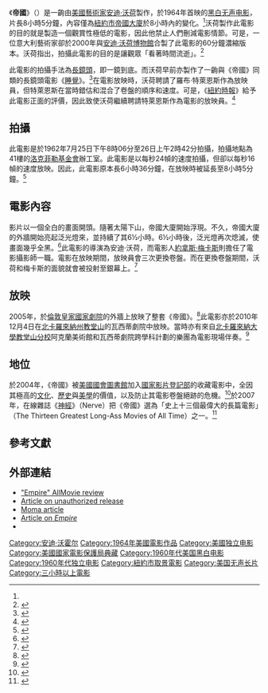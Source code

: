 {{noteTA
|1=zh-hans:沃霍尔;zh-hk:華荷;zh-tw:沃荷;
}}
{{Infobox Film
| name           = 帝國<br>''Empire''
| image          = Empire Andy Warhol.jpg
| image_size     = 221px
| caption        = 電影中的兩幀
| director       = [[安迪·沃荷|安迪·沃荷]]
| producer       = 安迪·沃荷
| written        = 安迪·沃荷
| cinematography = [[約拿斯·梅卡斯|約拿斯·梅卡斯]]
| editing        =
| distributor    =
| released       = {{film date|1964}}
| runtime        = 485分鐘
| country        = 美國
| language       = [[无声电影|无声]]
| budget         =
}}

《'''帝國'''》（{{lang en|''Empire''}}）是一齣由[[美國|美國]][[藝術家|藝術家]][[安迪·沃荷|安迪·沃荷]]製作，於1964年首映的[[黑白|黑白]][[无声电影|无声电影]]，片長8小時5分鐘，內容僅為[[紐約市|紐約市]][[帝國大廈|帝國大廈]]於8小時內的變化。<ref name="imdb"/>沃荷製作此電影的目的就是製造一個觀賞性極低的電影，因此他禁止人們刪減電影情節。可是，一位意大利藝術家卻於2000年與[[安迪·沃荷博物館|安迪·沃荷博物館]]合製了此電影的60分鐘濃縮版本。沃荷指出，拍攝此電影的目的是讓觀眾「看著時間流逝」。<ref>{{cite web|url=http://www.moma.org/collection/object.php?object_id=89507|title=Andy Warhol - Empire|publisher=Moma.org|date=2007-04-09|accessdate=2013-04-15|archive-date=2015-05-21|archive-url=https://web.archive.org/web/20150521074423/http://www.moma.org/collection/object.php?object_id=89507|dead-url=no}}</ref>

此電影的拍攝手法為[[長鏡頭|長鏡頭]]，即一鏡到底。而沃荷早前亦製作了一齣與《帝國》同類的長鏡頭電影《[[睡眠_(1963年电影)|睡覺]]》。<ref>{{imdb title|0187513|Sleep}}</ref>在電影放映時，沃荷聘請了羅布·特萊恩斯作為放映員，但特萊恩斯在當時錯估和混合了卷盤的順序和速度。可是，《[[紐約時報|紐約時報]]》給予此電影正面的評價，因此致使沃荷繼續聘請特萊恩斯作為電影的放映員。<ref>{{cite web|url=http://www.warholstars.org/filmch/empire.html|title=Empire (1964)|publisher=warholstars.org|author=Gary Comenas|accessdate=2013-04-15|archive-date=2021-04-21|archive-url=https://web.archive.org/web/20210421025149/https://www.warholstars.org/empire.html|dead-url=no}}</ref>

==拍攝==
此電影是於1962年7月25日下午8時06分至26日上午2時42分拍攝，拍攝地點為{{Link-en|時代生活大廈|Time-Life Building}}41樓的[[洛克菲勒基金會|洛克菲勒基金會]]辦工室。此電影是以每秒24幀的速度拍攝，但卻以每秒16幀的速度放映。因此，此電影原本長6小時36分鐘，在放映時被延長至8小時5分鐘。<ref name="imdb">{{imdb title|0196530|Empire}}</ref>

==電影內容==
影片以一個全白的畫面開頭。隨著太陽下山，帝國大廈開始浮現。不久，帝國大廈的外牆開始亮起泛光燈來，並持續了其6½小時。6½小時後，泛光燈再次熄滅，使畫面幾乎全黑。<ref>{{cite book
 | last = Angell
 | first = Callie
 | year = 1994
 | title = The Films of Andy Warhol Part II
 | url = http://www.amazon.com/o/ASIN/B0006P70ZM
 | id = ASIN B0006P70ZM
 | page = 16
 | access-date = 2013-04-15
 | archive-date = 2020-05-06
 | archive-url = https://web.archive.org/web/20200506064308/https://www.amazon.com/o/ASIN/B0006P70ZM
 | dead-url = no
 }}</ref>此電影的導演為安迪·沃荷，而電影人[[約拿斯·梅卡斯|約拿斯·梅卡斯]]則擔任了電影攝影師一職。電影在放映期間，放映員會三次更換卷盤。而在更換卷盤期間，沃荷和梅卡斯的面貌就會被投射至銀幕上。<ref name="NY Art">{{cite web |url=http://nymag.com/nymetro/arts/art/10422/ |title=A Controversy Over ''Empire'' |accessdate=2008-11-10 |work=NY Art |archive-date=2021-09-23 |archive-url=https://web.archive.org/web/20210923045156/https://nymag.com/nymetro/arts/art/10422/ |dead-url=no }}</ref>

==放映==
2005年，於[[倫敦|倫敦]][[皇家國家劇院|皇家國家劇院]]的外牆上放映了整套《帝國》。<ref name="Guardian.co.uk">{{cite news |url=http://www.guardian.co.uk/uk/2005/sep/18/arts.film |title=Warhol's art film to lull London to sleep |accessdate=2008-11-12 |work=Guardian.co.uk |first=David |last=Smith |date=2005-09-18 |archive-date=2009-03-16 |archive-url=https://web.archive.org/web/20090316034450/http://www.guardian.co.uk/uk/2005/sep/18/arts.film |dead-url=no }}</ref>此電影亦於2010年12月4日在[[北卡羅來納州|北卡羅來納州]][[教堂山_(北卡羅來納州)|教堂山]]的瓦西蒂劇院中放映。當時亦有來自[[北卡羅來納大學教堂山分校|北卡羅來納大學教堂山分校]]阿克蘭美術館和瓦西蒂劇院跨學科計劃的樂團為電影現場伴奏。<ref name="BBC News">{{cite news |url=http://news.bbc.co.uk/1/hi/entertainment/arts/4318648.stm |title=Warhol film ''Empire'' makes UK debut |accessdate=2008-11-12 |work=BBC News |date=2005-10-07 |archive-date=2017-08-11 |archive-url=https://web.archive.org/web/20170811184511/http://news.bbc.co.uk/1/hi/entertainment/arts/4318648.stm |dead-url=no }}</ref>

==地位==
於2004年，《帝國》被[[國會圖書館_(美國)|美國國會圖書館]]加入[[國家影片登記部|國家影片登記部]]的收藏電影中，全因其極高的[[文化|文化]]、[[歷史|歷史]]與[[美學|美學]]的價值，以及防止其電影卷盤絕跡的危機。<ref name="2004Add">{{cite press release|title=Films Added to National Film Registry for 2004|publisher=Library of Congress|date=2004-12-28|url=http://www.loc.gov/today/pr/2004/04-215.html|accessdate=2013-04-15|archive-date=2015-03-18|archive-url=https://web.archive.org/web/20150318180140/http://www.loc.gov/today/pr/2004/04-215.html|dead-url=no}}</ref>於2007年，在線雜誌《[[神經_(網站)|神經]]》（Nerve）把《帝國》選為「史上十三個最偉大的長篇電影」（The Thirteen Greatest Long-Ass Movies of All Time）之一。<ref>
{{cite web |url=http://www.nerve.com/CS/blogs/screengrab/archive/2007/12/12/the-thirteen-greatest-long-ass-movies-of-all-time-part-2.aspx |title=The Thirteen Greatest Long-Ass Movies of All Time, Part 2 |accessdate=2013-04-15  |deadurl=yes |archiveurl=https://web.archive.org/web/20080316030703/http://www.nerve.com/CS/blogs/screengrab/archive/2007/12/12/the-thirteen-greatest-long-ass-movies-of-all-time-part-2.aspx |archivedate=2008-03-16 }}</ref>

==參考文獻==
{{Reflist|2}}

==外部連結==
* [http://allmovie.com/work/empire-134553/review "Empire" AllMovie review]
* [https://web.archive.org/web/20041205211332/http://newyorkmetro.com/nymetro/arts/art/10422/ Article on unauthorized release]
* [http://www.moma.org/collection/browse_results.php?object_id=89507 Moma article] {{Wayback|url=http://www.moma.org/collection/browse_results.php?object_id=89507 |date=20150514084636 }}
* [http://www.warholstars.org/filmch/empire.html Article on ''Empire''] {{Wayback|url=http://www.warholstars.org/filmch/empire.html |date=20210421025149 }}
* {{imdb title|id=0196530}}

{{安迪·華荷}}
{{DEFAULTSORT:Empire}}
[[Category:安迪·沃霍尔|Category:安迪·沃霍尔]]
[[Category:1964年美國電影作品|Category:1964年美國電影作品]]
[[Category:美國独立电影|Category:美國独立电影]]
[[Category:美國國家電影保護局典藏|Category:美國國家電影保護局典藏]]
[[Category:1960年代美国黑白电影|Category:1960年代美国黑白电影]]
[[Category:1960年代独立电影|Category:1960年代独立电影]]
[[Category:紐約市取景電影|Category:紐約市取景電影]]
[[Category:美国无声长片|Category:美国无声长片]]
[[Category:三小時以上電影|Category:三小時以上電影]]